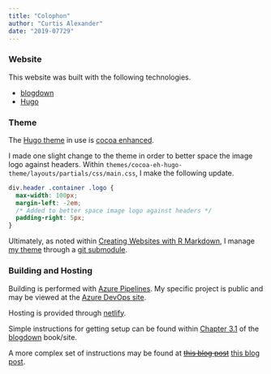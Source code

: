 ```yaml
---
title: "Colophon"
author: "Curtis Alexander"
date: "2019-07729"
---
```


### Website 

This website was built with the following technologies.

* [blogdown](https://bookdown.org/yihui/blogdown/)
* [Hugo](https://gohugo.io/)

### Theme

The [Hugo theme](https://themes.gohugo.io/) in use is [cocoa enhanced](https://themes.gohugo.io/cocoa-eh-hugo-theme/).

I made one slight change to the theme in order to better space the image logo against headers.  Within `themes/cocoa-eh-hugo-theme/layouts/partials/css/main.css`, I make the following update.

```css
div.header .container .logo {
  max-width: 100px;
  margin-left: -2em;
  /* Added to better space image logo against headers */
  padding-right: 5px;
}
```

Ultimately, as noted within [Creating Websites with R Markdown](https://bookdown.org/yihui/blogdown/), I manage [my theme](https://github.com/curtisalexander/cocoa-eh-hugo-theme) through a [git submodule](https://bookdown.org/yihui/blogdown/version-control.html).

### Building and Hosting

Building is performed with [Azure Pipelines](https://azure.microsoft.com/en-us/services/devops/pipelines/).  My specific project is public and may be viewed at the [Azure DevOps site](https://dev.azure.com/curtisalexander/calex.org).

Hosting is provided through [netlify](https://www.netlify.com/).

Simple instructions for getting setup can be found within [Chapter 3.1](https://bookdown.org/yihui/blogdown/netlify.html) of the [blogdown](https://bookdown.org/yihui/blogdown/) book/site.

A more complex set of instructions may be found at <strike>[this blog post](https://www.calex.org/blog/github-travis-netlify/)</strike> [this blog post](https://www.calex.org/blog/github-azure-netlify/).
